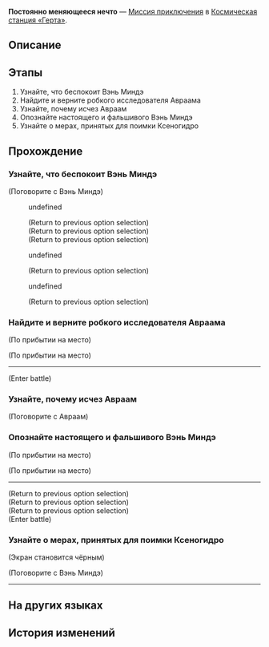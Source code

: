 {{Дополнить|Диалоги.}}
{{Миссия Инфобокс
|id              = 2000102
|Название        = 
|Изображение     = Миссия Освоения Постоянно меняющееся нечто.png
|Тип             = Миссия приключения
|События         = 
|Глава           = 
|Условия         = Завершена [[Миссия приключения]] ''[[Постоянно меняющееся нечто]]''
|Персонажи       = Авраам; Вэнь Миндэ; Вэнь Миндэ с разведёнными руками; Вэнь Миндэ с рукой на бедре; Первопроходец
|СтартЛокация    = Базовая зона
|Мир             = Космическая станция «Герта»
|Локации         = Базовая зона
|Предыдущая      = 
|Следующая       = 
|Награды         = Опыт Освоения*250; Звёздный нефрит*40; Hertareum*50; Разрежённый эфир*8; Кредиты*10 000
}}
'''Постоянно меняющееся нечто''' — [[Миссия приключения]] в [[Космическая станция «Герта»]].

==Описание==
{{Описание|<!--официальное описание из Перекрёстка судеб-->}}

==Этапы==
# Узнайте, что беспокоит Вэнь Миндэ
# Найдите и верните робкого исследователя Авраама
# Узнайте, почему исчез Авраам
# Опознайте настоящего и фальшивого Вэнь Миндэ
# Узнайте о мерах, принятых для поимки Ксеногидро

==Прохождение==
{{Дополнить}}


===Узнайте, что беспокоит Вэнь Миндэ===
{{Описание миссии|локация=Базовая зона|Командир команды по сбору диковин Вэнь Миндэ беспокоится о сбежавшем из хранилища Ксеногидро. У него есть задание, для выполнения которого ему нужна ваша помощь: вам необходимо привести обратно потерявшегося исследователя Авраама.}}
{{Диалог Начало}}

;(Поговорите с Вэнь Миндэ)
<!--Unknown TalkSentence: 200022702-->
<!--Unknown TalkSentence: 200022703-->
<!--Unknown TalkSentence: 200022704-->
:{{Диалог|Стрелка}} undefined
:<!--Unknown TalkSentence: 200022706-->
:;(Return to previous option selection)
:;(Return to previous option selection)
:;(Return to previous option selection)
:{{Диалог|Стрелка}} undefined
:<!--Unknown TalkSentence: 200022714-->
:<!--Unknown TalkSentence: 200022715-->
:<!--Unknown TalkSentence: 200022716-->
:;(Return to previous option selection)
:{{Диалог|Стрелка}} undefined
:<!--Unknown TalkSentence: 200022713-->
:<!--Unknown TalkSentence: 200022714-->
:<!--Unknown TalkSentence: 200022715-->
:<!--Unknown TalkSentence: 200022716-->
:;(Return to previous option selection)
{{Диалог Конец}}

===Найдите и верните робкого исследователя Авраама===
{{Описание миссии|локация=Зона хранения|Теперь, когда по отсеку бродят монстры, жизнь Авраама в опасности. Основная задача - обеспечить его безопасность. После того, как вы покинете опасную зону, расспросите о его исчезновении.}}
{{Диалог Начало}}
;(По прибытии на место)

;(По прибытии на место)
----
<!--Unknown TalkSentence: 200022801-->
<!--Unknown TalkSentence: 200022802-->
;(Enter battle)
:{{Enemy List|Лёд из космоса*1}}
{{Диалог Конец}}

===Узнайте, почему исчез Авраам===
{{Диалог Начало}}

;(Поговорите с Авраам)
<!--Unknown TalkSentence: 200012101-->
<!--Unknown TalkSentence: 200012102-->
<!--Unknown TalkSentence: 200012103-->
<!--Unknown TalkSentence: 200012104-->
{{Диалог Конец}}

===Опознайте настоящего и фальшивого Вэнь Миндэ===
{{Описание миссии|локация=Базовая зона|Здесь настоящий и фальшивый Вэнь Миндэ устроили представление. Поскольку вы раньше имели дело с Вэнь Миндэ, вам под силу разгадать, кто есть кто.}}
{{Диалог Начало}}
;(По прибытии на место)

;(По прибытии на место)
----
<!--Unknown TalkSentence: 200012201-->
<!--Unknown TalkSentence: 200012202-->
<!--Unknown TalkSentence: 200012203-->
<!--Unknown TalkSentence: 200012204-->
<!--Unknown TalkSentence: 200012205-->
<!--Unknown TalkSentence: 200012206-->
<!--Unknown TalkSentence: 200012207-->
<!--Unknown TalkSentence: 200012208-->
<!--Unknown TalkSentence: 200012209-->
;(Return to previous option selection)
;(Return to previous option selection)
;(Return to previous option selection)
;(Enter battle)
:{{Enemy List|Лёд из космоса*1}}
{{Диалог Конец}}

===Узнайте о мерах, принятых для поимки Ксеногидро===
{{Описание миссии|локация=Базовая зона|После учинённого хаоса Ксеногидро снова сбежал.<br />Возможно, вы ещё встретите его в самых неожиданных местах...}}
{{Диалог Начало}}
;(Экран становится чёрным)
<!--Unknown TalkSentence: 200012311-->
<!--Unknown TalkSentence: 200012312-->
<!--Unknown TalkSentence: 200012313-->
<!--Unknown TalkSentence: 200012314-->

;(Поговорите с Вэнь Миндэ)
<!--Unknown TalkSentence: 200012301-->
<!--Unknown TalkSentence: 200012302-->
----
{{Диалог Конец}}

==На других языках==
{{На других языках
|en   = Ever-Changing
|zhs  = 千面变相
|zht  = 千面變相
|ja   = 千面万相
|ko   = 천태만상
|es   = Cambio constante
|fr   = Changement éternel
|ru   = Постоянно меняющееся нечто
|th   = ปลอมตัวพันหน้า
|vi   = Trăm Ngàn Diện Mạo
|de   = Ständige Wechsel
|id   = Perubahan Seribu Wajah
|pt   = Em Constante Mudança
}}

==История изменений==
{{История изменений|2.7}}
